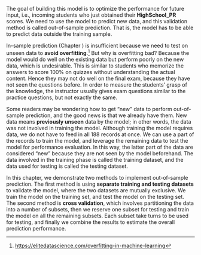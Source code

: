 The goal of building this model is to optimize the performance for future input, i.e., incoming students who just obtained their **HighSchool_PR** scores. We need to use the model to predict new data, and this validation method is called out-of-sample prediction. That is, the model has to be able to predict data outside the training sample.   

In-sample prediction (Chapter \ref{validation}) is insufficient because we need to test on unseen data to **avoid overfitting**.^[<https://elitedatascience.com/overfitting-in-machine-learning>] But why is overfitting bad? Because the model would do well on the existing data but perform poorly on the new data, which is undesirable. This is similar to students who memorize the answers to score 100% on quizzes without understanding the actual content. Hence they may not do well on the final exam, because they have not seen the questions before. In order to measure the students' grasp of the knowledge, the instructor usually gives exam questions similar to the practice questions, but not exactly the same.    

Some readers may be wondering how to get "new" data to perform out-of-sample prediction, and the good news is that we already have them. New data means **previously unseen** data by the model; in other words, the data was not involved in training the model. Although training the model requires data, we do not have to feed in all 188 records at once. We can use a part of the records to train the model, and leverage the remaining data to test the model for performance evaluation. In this way, the latter part of the data are considered "new" because they are not seen by the model beforehand. The data involved in the training phase is called the training dataset, and the data used for testing is called the testing dataset.  

In this chapter, we demonstrate two methods to implement out-of-sample prediction. The first method is using **separate training and testing datasets** to validate the model, where the two datasets are mutually exclusive. We train the model on the training set, and test the model on the testing set. The second method is **cross validation**, which involves partitioning the data into a number of subsets, then we reserve one subset for testing and train the model on all the remaining subsets. Each subset take turns to be used for testing, and finally we combine the results to estimate the overall prediction performance.  